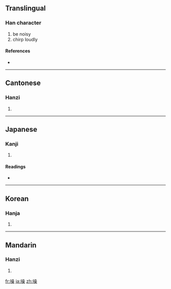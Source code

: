 {{also|譟}}
==Translingual==

===Han character===
{{Han char|rn=30|rad=口|as=13|sn=16|four=6609<sub>4</sub>|canj=口口口木 (RRRD)}}

# be noisy
# chirp loudly

====References====

* {{Han ref|kx=0210.070|kdj=04380|dj=0432.300|hdz=10691.050|ud=22122|uh=566A|bd=48824|bh=BEB8}}

----

==Cantonese==

===Hanzi===
{{yue-hanzi|jyut=|y=chou3}}

# {{defn|Cantonese|sort=口13}}

----

==Japanese==

===Kanji===
{{ja-kanji|grade=|rs=口13}}

# {{defn|Japanese|sort=口13}}

====Readings====
* {{ja-readings|on=[[そう]] (sō)|kun=[[さわぐ]] (sawagu)}}

----

==Korean==

===Hanja===
{{ko-hanja|hangeul=조|rv=jo|mr=cho}}

# {{defn|Korean|sort=口13}}

----

==Mandarin==

===Hanzi===
{{cmn-hanzi|pin=[[zào]] ([[zao4]])|wg=tsao<sup>4</sup>}}

# {{defn|Mandarin|sort=口13}}

[[fr:噪]]
[[ja:噪]]
[[zh:噪]]